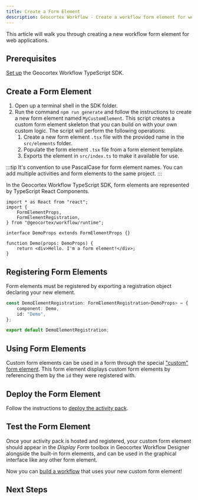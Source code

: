 ```yaml
---
title: Create a Form Element
description: Geocortex Workflow - Create a workflow form element for web applications
---
```



This article will walk you through creating a new workflow form element for web applications.

## Prerequisites

[Set up](sdk-web-overview.mdx#overview) the Geocortex Workflow TypeScript SDK.

## Create a Form Element

1. Open up a terminal shell in the SDK folder.
1. Run the command `npm run generate` and follow the instructions to create a new form element named `MyCustomElement`. This script creates a custom form element skeleton that you can build on with your own custom logic. The script will perform the following operations:
    1. Create a new form element `.tsx` file with the provided name in the `src/elements` folder.
    1. Populate the form element `.tsx` file from a form element template.
    1. Exports the element in `src/index.ts` to make it available for use.

:::tip
It's convention to use PascalCase for form element names. You can add multiple activities and form elements to the same project.
:::

In the Geocortex Workflow TypeScript SDK, form elements are represented by TypeScript React Components.

```tsx
import * as React from "react";
import {
    FormElementProps,
    FormElementRegistration,
} from "@geocortex/workflow/runtime";

interface DemoProps extends FormElementProps {}

function Demo(props: DemoProps) {
    return <div>Hello. I'm a form element!</div>;
}
```

## Registering Form Elements

Form elements must be registered by exporting a registration object declaring your new element.

```ts
const DemoElementRegistration: FormElementRegistration<DemoProps> = {
    component: Demo,
    id: "Demo",
};

export default DemoElementRegistration;
```

## Using Form Elements

Custom form elements can be used in a form through the special ["custom" form element](https://docs.geocortex.com/workflow/latest/help/Default.htm#wf5/help/form-elements/custom.htm#Custom_Form_Elements%3FTocPath%3DForms%7CForm%2520Element%2520Reference%7CCustom%2520Form%2520Elements%7C_____0). This form element displays custom form elements by referencing them by the `id` they were registered with.

## Deploy the Form Element

Follow the instructions to [deploy the activity pack](sdk-web-overview.mdx#deployment).

## Test the Form Element

Once your activity pack is hosted and registered, your custom form element should appear in the _Display Form_ toolbox in Geocortex Workflow Designer alongside the built-in form elements, and can be used in the graphical interface like any other form element.

Now you can [build a workflow](https://docs.geocortex.com/workflow/latest/help/Default.htm#wf5/help/get-started.htm#Get_Started%3FTocPath%3DGet%2520Started%7C_____0) that uses your new custom form element!

## Next Steps

<UseCaseContainer>
    <UseCaseCard
        title="Implement a Star Rating Form Element"
        description="Implement a custom star rating form element for web applications"
        link={useBaseUrl(
            "docs/workflow/tutorial-web-implement-star-rating-form-element"
        )}
    />
    <UseCaseCard
        title="Form Element Reference"
        description="Learn more about implementing custom form elements"
        link={useBaseUrl("docs/workflow/sdk-web-form-reference")}
    />
    <UseCaseCard
        title="Implement a Custom Activity"
        description="Implement a custom activity for web applications"
        link={useBaseUrl("docs/workflow/sdk-web-create-activity")}
    />
    <UseCaseCard
        title="Reference a Third Party Library"
        description="Reference a third party library in web applications"
        link={useBaseUrl(
            "docs/workflow/sdk-web-reference-third-party-library"
        )}
    />
</UseCaseContainer>
